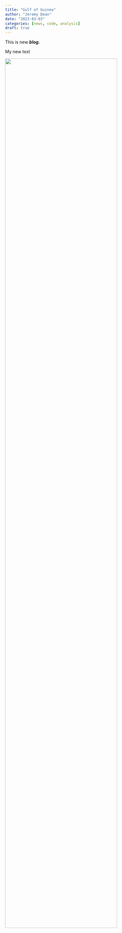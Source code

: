 ```yaml
---
title: "Gulf of Guinea"
author: "Jeremy Dean"
date: "2023-03-03"
categories: [news, code, analysis]
draft: true
---
```


This is new ***blog.***



My new text

![](figures/Picture2.png){style="height: 85%;" fig-align="center"}
